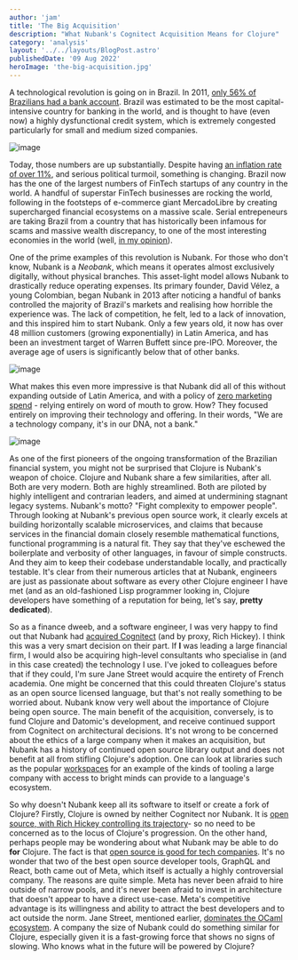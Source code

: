 ```yaml
---
author: 'jam'
title: 'The Big Acquisition'
description: "What Nubank's Cognitect Acquisition Means for Clojure"
category: 'analysis'
layout: '../../layouts/BlogPost.astro'
publishedDate: '09 Aug 2022'
heroImage: 'the-big-acquisition.jpg'
---
```



A technological revolution is going on in Brazil. In 2011, [only 56% of
Brazilians had a bank
account](https://www.statista.com/statistics/898974/population-bank-account-type-brazil/).
Brazil was estimated to be the most capital-intensive country for
banking in the world, and is thought to have (even now) a highly
dysfunctional credit system, which is extremely congested particularly
for small and medium sized companies.


<Image alt='image' src={nu} />

Today, those numbers are up substantially. Despite having [an inflation
rate of over 11%](https://tradingeconomics.com/brazil/inflation-cpi),
and serious political turmoil, something is changing. Brazil now has the
one of the largest numbers of FinTech startups of any country in the
world. A handful of superstar FinTech businesses are rocking the world,
following in the footsteps of e-commerce giant MercadoLibre by creating
supercharged financial ecosystems on a massive scale. Serial
entrepeneurs are taking Brazil from a country that has historically been
infamous for scams and massive wealth discrepancy, to one of the most
interesting economies in the world (well, [in my
opinion](https://www.youtube.com/watch?v=J_r-FJyGDXM)).

One of the prime examples of this revolution is Nubank. For those who
don't know, Nubank is a _Neobank_, which means it operates almost
exclusively digitally, without physical branches. This asset-light model
allows Nubank to drastically reduce operating expenses. Its primary
founder, David Vélez, a young Colombian, began Nubank in 2013 after
noticing a handful of banks controlled the majority of Brazil's markets
and realising how horrible the experience was. The lack of competition,
he felt, led to a lack of innovation, and this inspired him to start
Nubank. Only a few years old, it now has over 48 million customers
(growing exponentially) in Latin America, and has been an investment
target of Warren Buffett since pre-IPO. Moreover, the average age of
users is significantly below that of other banks.


<Image alt='image' src={nu1} />

What makes this even more impressive is that Nubank did all of this
without expanding outside of Latin America, and with a policy of [zero
marketing
spend](https://thelowdown.momentum.asia/how-to-win-22-mil-customers-with-no-marketing-spend/) -
relying entirely on word of mouth to grow. How? They focused entirely on
improving their technology and offering. In their words, \"We are a
technology company, it's in our DNA, not a bank.\"


<Image alt='image' src={nua} />

As one of the first pioneers of the ongoing transformation of the
Brazilian financial system, you might not be surprised that Clojure is
Nubank's weapon of choice. Clojure and Nubank share a few similarities,
after all. Both are very modern. Both are highly streamlined. Both are
piloted by highly intelligent and contrarian leaders, and aimed at
undermining stagnant legacy systems. Nubank's motto? \"Fight complexity
to empower people\". Through looking at Nubank's previous open source
work, it clearly excels at building horizontally scalable microservices,
and claims that because services in the financial domain closely
resemble mathematical functions, functional programming is a natural
fit. They say that they've eschewed the boilerplate and verbosity of
other languages, in favour of simple constructs. And they aim to keep
their codebase understandable locally, and practically testable. It's
clear from their numerous articles that at Nubank, engineers are just as
passionate about software as every other Clojure engineer I have met
(and as an old-fashioned Lisp programmer looking in, Clojure developers
have something of a reputation for being, let's say, **pretty
dedicated**).

So as a finance dweeb, and a software engineer, I was very happy to find
out that Nubank had [acquired
Cognitect](https://building.nubank.com.br/welcoming-cognitect-nubank/)
(and by proxy, Rich Hickey). I think this was a very smart decision on
their part. If **I** was leading a large financial firm, I would also be
acquiring high-level consultants who specialise in (and in this case
created) the technology I use. I've joked to colleagues before that if
they could, I'm sure Jane Street would acquire the entirety of French
academia. One might be concerned that this could threaten Clojure's
status as an open source licensed language, but that's not really
something to be worried about. Nubank know very well about the
importance of Clojure being open source. The main benefit of the
acquisition, conversely, is to fund Clojure and Datomic's development,
and receive continued support from Cognitect on architectural decisions.
It's not wrong to be concerned about the ethics of a large company when
it makes an acquisition, but Nubank has a history of continued open
source library output and does not benefit at all from stifling
Clojure's adoption. One can look at libraries such as the popular
[workspaces](https://github.com/nubank/workspaces) for an example of the
kinds of tooling a large company with access to bright minds can provide
to a language's ecosystem.

So why doesn't Nubank keep all its software to itself or create a fork
of Clojure? Firstly, Clojure is owned by neither Cognitect nor Nubank.
It is [open source, with Rich Hickey controlling its
trajectory](https://building.nubank.com.br/welcoming-cognitect-nubank/)-
so no need to be concerned as to the locus of Clojure's progression. On
the other hand, perhaps people may be wondering about what Nubank may be
able to do **for** Clojure. The fact is that [open source is good for
tech companies](https://www.youtube.com/watch?v=WrQYZdzA4hg). It's no
wonder that two of the best open source developer tools, GraphQL and
React, both came out of Meta, which itself is actually a highly
controversial company. The reasons are quite simple. Meta has never been
afraid to hire outside of narrow pools, and it's never been afraid to
invest in architecture that doesn't appear to have a direct use-case.
Meta's competitive advantage is its willingness and ability to attract
the best developers and to act outside the norm. Jane Street, mentioned
earlier, [dominates the OCaml ecosystem](https://github.com/janestreet).
A company the size of Nubank could do something similar for Clojure,
especially given it is a fast-growing force that shows no signs of
slowing. Who knows what in the future will be powered by Clojure?
